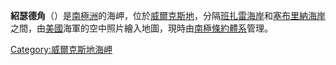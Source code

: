 {{coord|66|32|S|122|5|E|display=title}}

'''紹瑟德角'''（{{lang-en|Cape Southard}}）是[[南極洲|南極洲]]的海岬，位於[[威爾克斯地|威爾克斯地]]，分隔[[班扎雷海岸|班扎雷海岸]]和[[塞布里納海岸|塞布里納海岸]]之間，由[[美國|美國]]海軍的空中照片繪入地圖，現時由[[南極條約體系|南極條約體系]]管理。

{{DEFAULTSORT:Cape Southard}}
[[Category:威爾克斯地海岬|Category:威爾克斯地海岬]]


{{WilkesLand-geo-stub}}